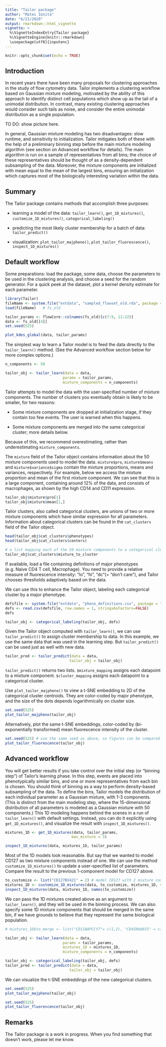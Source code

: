 ---
title: "Tailor package"
author: "Matei Ionita"
date: "6/21/2020"
output: rmarkdown::html_vignette
vignette: >
  %\VignetteIndexEntry{Tailor package}
  %\VignetteEngine{knitr::rmarkdown}
  \usepackage[utf8]{inputenc}
---

```{r setup, include=FALSE}
knitr::opts_chunk$set(echo = TRUE)
```


## Introduction

In recent years there have been many proposals for clustering approaches in the study of flow cytometry data. Tailor implements a clustering workflow based on Gaussian mixture modeling, motivated by the ability of this approach to identify distinct cell populations which show up as the tail of a unimodal distribution. In contrast, many existing clustering approaches would consider such tails as noise, and consider the entire unimodal distribution as a single population.

TO DO: show picture here.

In general, Gaussian mixture modeling has two disadvantages: slow runtime, and sensitivity to initialization. Tailor mitigates both of these with the help of a preliminary binning step before the main mixture modeling algorithm (see section on Advanced workflow for details). The main algorithm is run on a sample of representatives from all bins; the choice of these representatives should be thought of as a density-dependent subsampling of the data. Moreover, the mixture components are initialized with mean equal to the mean of the largest bins, ensuring an initialization which captures most of the biologically interesting variation within the data.


## Summary
The Tailor package contains methods that accomplish three purposes:

* learning a model of the data: `tailor_learn()`, `get_1D_mixtures()`, `customize_1D_mixtures()`, `categorical_labeling()`

* predicting the most likely cluster membership for a batch of data: `tailor_predict()`

* visualization: `plot_tailor_majpheno()`, `plot_tailor_fluorescence()`, `inspect_1D_mixtures()`


## Default workflow
Some preparations: load the package, some data, choose the parameters to be used in the clustering analysis, and choose a seed for the random generator. For a quick peek at the dataset, plot a kernel density estimate for each parameter.

```{r preparations, fig.align = "center", fig.width=8, fig.height=5}
library(Tailor)
fileName <- system.file("extdata", "sampled_flowset_old.rda", package = "Tailor")
load(fileName)   # fs_old

tailor_params <- flowCore::colnames(fs_old)[c(7:9, 11:22)]
data <- fs_old[[4]]
set.seed(525)

plot_kdes_global(data, tailor_params)
```


The simplest way to learn a Tailor model is to feed the data directly to the `tailor_learn()` method. (See the Advanced workflow section below for more complex options.)

```{r tailor_vanilla}
n_components <- 50

tailor_obj <- tailor_learn(data = data,
                          params = tailor_params,
                          mixture_components = n_components)
```

Tailor attempts to model the data with the user-specified number of mixture components. The number of clusters you eventually obtain is likely to be smaller, for two reasons:

* Some mixture components are dropped at initialization stage, if they contain too few events. The user is warned when this happens.

* Some mixture components are merged into the same categorical cluster; more details below.

Because of this, we recommend overestimating, rather than underestimating `mixture_components`.

The `mixture` field of the Tailor object contains information about the 50 mixture components used to model the data.
`mixture$pro`, `mixture$means` and `mixture$variance$sigma` contain the mixture proportions, means and variances, respectively.
For example, below we access the mixture proportion and mean of the first mixture component. We can see that this is a large component, containing around 12% of the data, and consists of macrophages, as shown by the high CD14 and CD11 expression.

```{r tailor_mixture}
tailor_obj$mixture$pro[1]
tailor_obj$mixture$mean[1,]
```

Tailor clusters, also called categorical clusters, are unions of two or more mixture components which have similar expression for all parameters. Information about categorical clusters can be found in the `cat_clusters` field of the Tailor object.

```{r tailor_categorical}
head(tailor_obj$cat_clusters$phenotypes)
head(tailor_obj$cat_clusters$centers)

# a list mapping each of the 50 mixture components to a categorical cluster
tailor_obj$cat_clusters$mixture_to_cluster
```

If available, load a file containing definitions of major phenotypes (e.g. Naive CD4 T cell, Macrophage). You need to provide a relative measure of fluorescence intensity: "lo", "hi", "dc"(= "don't care"), and Tailor chooses thresholds adaptively based on the data.

We can use this to enhance the Tailor object, labeling each categorical cluster by a major phenotype.

```{r categorical_labeling}
defsfile <- system.file("extdata", "pheno_definitions.csv", package = "Tailor")
defs <- read.csv(defsfile, row.names = 1, stringsAsFactors=FALSE)
defs

tailor_obj <- categorical_labeling(tailor_obj, defs)
```

Given the Tailor object computed with `tailor_learn()`, we can use `tailor_predict()` to assign cluster membership to data. In this example, we use the same data that was used in the learning step. But `tailor_predict()` can be used just as well with new data.

```{r tailor_predict}
tailor_pred <- tailor_predict(data = data,
                             tailor_obj = tailor_obj)
```

`tailor_predict()` returns two lists. `$mixture_mapping` assigns each datapoint to a mixture component. `$cluster_mapping` assigns each datapoint to a categorical cluster.

Use `plot_tailor_majpheno()` to view a t-SNE embedding to 2D of the categorical cluster centroids. They are color-coded by major phenotype, and the size of the dots depends logarithmically on cluster size.

```{r tailor_plot_clusters, fig.align= "center", fig.width=6, fig.height=4}
set.seed(525)
plot_tailor_majpheno(tailor_obj)
```

Alternatively, plot the same t-SNE embeddings, color-coded by (bi-exponentially transformed) mean fluorescence intensity of the cluster. 

```{r tailor_plot_mfi, fig.align= "center", fig.width=9, fig.height=7}
set.seed(525) # use the same seed as above, so figures can be compared
plot_tailor_fluorescence(tailor_obj)
```

## Advanced workflow

You will get better results if you take control over the initial step (or "binning step") of Tailor's learning phase.
In this step, events are placed into phenotypically similar bins, and one or more representatives from each bin is chosen. You should think of binning as a way to perform density-based subsampling of the data. To define the bins, Tailor models the distribution of each individual parameter as a Gaussian mixture, with 1-3 components. (This is distinct from the main modeling step, where the 15-dimensional distribution of all parameters is modeled as a Gaussian mixture with 50 components.) This 1D modeling happens behind the scenes in a run of `tailor_learn()` with default settings. Instead, you can do it explicitly using `get_1D_mixtures()`, and visualize the result with `inspect_1D_mixtures()`.

```{r 1D_mixtures, fig.width=8, fig.height=4}
mixtures_1D <- get_1D_mixtures(data, tailor_params,
                              max_mixture = 3)

inspect_1D_mixtures(data, mixtures_1D, tailor_params)
```

Most of the 1D models look reasonable. But say that we wanted to model CD127 as two mixture components instead of one. We can use the method `customize_1D_mixtures()` to update a user-specified list of parameters. Compare the result to the previous 1-component model for CD127 above.

```{r customize_1D_mixtures, fig.width=8, fig.height=4}
to_customize <- list("CD127BV421" = 2) # model CD127 with 2 mixture components
mixtures_1D <- customize_1D_mixtures(data, to_customize, mixtures_1D, verbose = TRUE)
inspect_1D_mixtures(data, mixtures_1D, names(to_customize))
```

We can pass the 1D mixtures created above as an argument to `tailor_learn()`, and they will be used in the binning process. We can also specify some 1D mixture components that should be merged in the same bin, if we have grounds to believe that they represent the same biological population.

```{r learn_advanced}
# mixtures_1D$to_merge <- list("CD11BAPCCY7"= c(1,2), "CD45RAQ655" = c(1,2), "CD27AF700" = c(2,3))

tailor_obj <- tailor_learn(data = data,
                          params = tailor_params,
                          mixtures_1D = mixtures_1D,
                          mixture_components = n_components)

tailor_obj <- categorical_labeling(tailor_obj, defs)
tailor_pred <- tailor_predict(data = data,
                             tailor_obj = tailor_obj)
```

We can visualize the t-SNE embeddings of the new categorical clusters.

```{r tailor_plot_clusters_advanced, fig.align= "center", fig.width=6, fig.height=4}
set.seed(525)
plot_tailor_majpheno(tailor_obj)
```

```{r tailor_plot_fluorescence_advanced, fig.align="center", fig.width=9, fig.height=7}
set.seed(525)
plot_tailor_fluorescence(tailor_obj)
```


## Remarks

The Tailor package is a work in progress. When you find something that doesn't work, please let me know.

